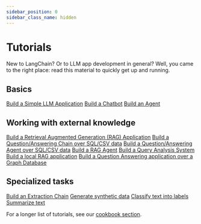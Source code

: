 ```yaml
---
sidebar_position: 0
sidebar_class_name: hidden
---
```

# Tutorials

New to LangChain? 
Or to LLM app development in general? 
Well, you came to the right place: read this material to quickly get up and running.

## Basics
[Build a Simple LLM Application](/docs/tutorials/llm_chain)
[Build a Chatbot](/docs/tutorials/chatbot)
[Build an Agent](/docs/tutorials/agents)

## Working with external knowledge
[Build a Retrieval Augmented Generation (RAG) Application](/docs/tutorials/rag)
[Build a Question/Answering Chain over SQL/CSV data](/docs/tutorials/sql_chain)
[Build a Question/Answering Agent over SQL/CSV data](/docs/tutorials/sql_agent)
[Build a RAG Agent](/docs/tutorials/rag_agent)
[Build a Query Analysis System](/docs/tutorials/query_analysis)
[Build a local RAG application](/docs/tutorials/local_rag)
[Build a Question Answering application over a Graph Database](/docs/tutorials/graph)

## Specialized tasks
[Build an Extraction Chain](/docs/tutorials/extraction)
[Generate synthetic data](/docs/tutorials/data_generation)
[Classify text into labels](/docs/tutorials/classification)
[Summarize text](/docs/tutorials/summarization)


For a longer list of tutorials, see our [cookbook section](https://github.com/langchain-ai/langchain/tree/master/cookbook).
